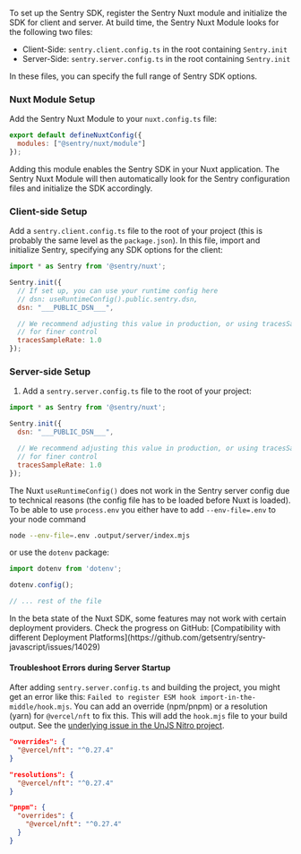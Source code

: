 To set up the Sentry SDK, register the Sentry Nuxt module and initialize the SDK for client and server. At build time, the Sentry Nuxt Module looks for the following two files:

- Client-Side: `sentry.client.config.ts` in the root containing `Sentry.init`
- Server-Side: `sentry.server.config.ts` in the root containing `Sentry.init`

In these files, you can specify the full range of <PlatformLink to="/configuration/options">Sentry SDK options</PlatformLink>.


### Nuxt Module Setup

Add the Sentry Nuxt Module to your `nuxt.config.ts` file:

```javascript {filename:nuxt.config.ts}
export default defineNuxtConfig({
  modules: ["@sentry/nuxt/module"]
});
```

Adding this module enables the Sentry SDK in your Nuxt application. The Sentry Nuxt Module will then automatically look for the Sentry configuration files and initialize the SDK accordingly.

### Client-side Setup

Add a `sentry.client.config.ts` file to the root of your project (this is probably the same level as the `package.json`). In this file, import and initialize Sentry, specifying any SDK options for the client:

```javascript {filename:sentry.client.config.ts}
import * as Sentry from '@sentry/nuxt';

Sentry.init({
  // If set up, you can use your runtime config here
  // dsn: useRuntimeConfig().public.sentry.dsn,
  dsn: "___PUBLIC_DSN___",

  // We recommend adjusting this value in production, or using tracesSampler
  // for finer control
  tracesSampleRate: 1.0
});
```

### Server-side Setup

1. Add a `sentry.server.config.ts` file to the root of your project:

```javascript {filename:sentry.server.config.ts}
import * as Sentry from '@sentry/nuxt';

Sentry.init({
  dsn: "___PUBLIC_DSN___",

  // We recommend adjusting this value in production, or using tracesSampler
  // for finer control
  tracesSampleRate: 1.0
});
```

The Nuxt `useRuntimeConfig()` does not work in the Sentry server config due to technical reasons (the config file has to
be loaded before Nuxt is loaded). To be able to use `process.env` you either have to add `--env-file=.env` to your node command

```bash {tabTitle: node}
node --env-file=.env .output/server/index.mjs
```

or use the `dotenv` package:

```javascript {tabTitle: Server Config} {filename:sentry.server.config.ts} {1,3}
import dotenv from 'dotenv';

dotenv.config();

// ... rest of the file
```

<Alert level="warning">
  In the beta state of the Nuxt SDK, some features may not work with certain deployment providers. Check the progress on GitHub: [Compatibility with different Deployment Platforms](https://github.com/getsentry/sentry-javascript/issues/14029)
</Alert>

#### Troubleshoot Errors during Server Startup

After adding `sentry.server.config.ts` and building the project, you might get an error like this:
`Failed to register ESM hook import-in-the-middle/hook.mjs`. You can add an override (npm/pnpm) or a resolution (yarn)
for `@vercel/nft` to fix this. This will add the `hook.mjs` file to your build output.
See the [underlying issue in the UnJS Nitro project](https://github.com/unjs/nitro/issues/2703).

```json {tabTitle:npm} {filename:package.json}
"overrides": {
  "@vercel/nft": "^0.27.4"
}
```

```json {tabTitle:yarn} {filename:package.json}
"resolutions": {
  "@vercel/nft": "^0.27.4"
}
```

```json {tabTitle:pnpm} {filename:package.json}
"pnpm": {
  "overrides": {
    "@vercel/nft": "^0.27.4"
  }
}
```

